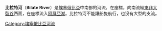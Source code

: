 {{Infobox River
| river_name      = 
| image_name      =
| image_size      =
| caption         =
| origin          =
| mouth           = 近{{coord|6|37|54|N|37|59|6|E|display=inline,title|region:ET-SN_type:river}}流入[[阿拜亞湖|阿拜亞湖]]
| basin_countries = {{flagcountry|Ethiopia}}
| length          =
| elevation       =
| mouth_elevation =
| discharge       =
| watershed       =
}}

'''比拉特河'''（'''Bilate River'''）是[[埃塞俄比亞|埃塞俄比亞]]中南部的河流，在座標{{Coord|6|2|N|38|7|E}}，向南流經[[東非大裂谷|東非大裂谷]]西面，在座標{{Coord|6|37|54|N|37|59|6|E}}流入[[阿拜亞湖|阿拜亞湖]]。比拉特河不能讓船隻航行，也沒有大型的支流。

{{Ethiopia-geo-stub}}

[[Category:埃塞俄比亞河流|Category:埃塞俄比亞河流]]